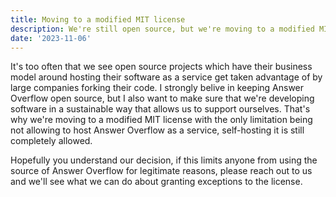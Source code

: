 ```yaml
---
title: Moving to a modified MIT license
description: We're still open source, but we're moving to a modified MIT license that limits hosting Answer Overflow as a service.
date: '2023-11-06'
---
```


It's too often that we see open source projects which have their business model around hosting their software as a service get taken advantage of by large companies forking their code. I strongly belive in keeping Answer Overflow open source, but I also want to make sure that we're developing software in a sustainable way that allows us to support ourselves. That's why we're moving to a modified MIT license with the only limitation being not allowing to host Answer Overflow as a service, self-hosting it is still completely allowed.

Hopefully you understand our decision, if this limits anyone from using the source of Answer Overflow for legitimate reasons, please reach out to us and we'll see what we can do about granting exceptions to the license.
